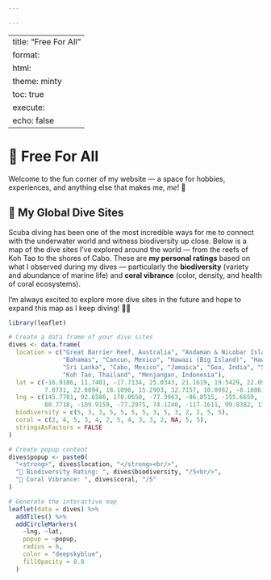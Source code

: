 ```yaml
---

---
```


---
title: "Free For All"
format:
  html:
    theme: minty
    toc: true
execute:
  echo: false
---

# 🎉 Free For All

Welcome to the fun corner of my website — a space for hobbies, experiences, and anything else that makes me, *me*! 🌟

## 🌊 My Global Dive Sites

Scuba diving has been one of the most incredible ways for me to connect with the underwater world and witness biodiversity up close. Below is a map of the dive sites I've explored around the world — from the reefs of Koh Tao to the shores of Cabo. These are **my personal ratings** based on what I observed during my dives — particularly the **biodiversity** (variety and abundance of marine life) and **coral vibrance** (color, density, and health of coral ecosystems).

I’m always excited to explore more dive sites in the future and hope to expand this map as I keep diving! 🐠💦

```r
library(leaflet)

# Create a data frame of your dive sites
dives <- data.frame(
  location = c("Great Barrier Reef, Australia", "Andaman & Nicobar Islands, India", "Fiji",
               "Bahamas", "Cancun, Mexico", "Hawaii (Big Island)", "Hawaii (Kauai)",
               "Sri Lanka", "Cabo, Mexico", "Jamaica", "Goa, India", "San Diego, USA",
               "Koh Tao, Thailand", "Menjangan, Indonesia"),
  lat = c(-16.9186, 11.7401, -17.7134, 25.0343, 21.1619, 19.5429, 22.0964,
          7.8731, 22.8894, 18.1096, 15.2993, 32.7157, 10.0982, -8.1086),
  lng = c(145.7781, 92.6586, 178.0650, -77.3963, -86.8515, -155.6659, -159.5261,
          80.7718, -109.9159, -77.2975, 74.1240, -117.1611, 99.8382, 114.5420),
  biodiversity = c(5, 3, 3, 5, 5, 5, 5, 3, 5, 3, 2, 2, 5, 5),
  coral = c(2, 4, 5, 3, 4, 2, 5, 4, 3, 3, 2, NA, 5, 5),
  stringsAsFactors = FALSE
)

# Create popup content
dives$popup <- paste0(
  "<strong>", dives$location, "</strong><br/>",
  "🧬 Biodiversity Rating: ", dives$biodiversity, "/5<br/>",
  "🌈 Coral Vibrance: ", dives$coral, "/5"
)

# Generate the interactive map
leaflet(data = dives) %>%
  addTiles() %>%
  addCircleMarkers(
    ~lng, ~lat,
    popup = ~popup,
    radius = 6,
    color = "deepskyblue",
    fillOpacity = 0.8
  )
```
